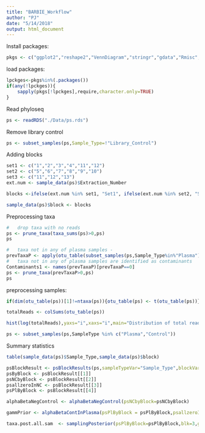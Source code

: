 ```yaml
---
title: "BARBIE_Workflow"
author: "PJ"
date: "5/14/2018"
output: html_document
---
```


Install packages: 
```r
pkgs <- c("ggplot2","reshape2","VennDiagram","stringr","gdata","Rmisc","corrplot","PerformanceAnalytics","dplyr","permute","coin","tidyr","xtable","grid","phyloseq","DESeq2","edgeR","preprocessCore","locfdr","HDInterval","gridExtra","gtable","BiocParallel","doParallel","parallel","pracma")
```

load packages:
```r
lpckges<-pkgs%in%(.packages())
if(any(!lpckges)){
    sapply(pkgs[!lpckges],require,character.only=TRUE)
}
```

Read phyloseq 
```r
ps <- readRDS("./Data/ps.rds")
```

Remove library control
```r
ps <- subset_samples(ps,Sample_Type=!"Library_Control")
```

Adding blocks
```r
set1 <- c("1","2","3","4","11","12")
set2 <- c("5","6","7","8","9","10")
set3 <- c("11","12","13")
ext.num <- sample_data(ps)$Extraction_Number

blocks <-ifelse(ext.num %in% set1, "Set1", ifelse(ext.num %in% set2, "Set2", "Set3"))

sample_data(ps)$block <- blocks
```

Preprocessing taxa 
```r
#   drop taxa with no reads
ps <- prune_taxa(taxa_sums(ps)>0,ps)
ps

#   taxa not in any of plasma samples - 
prevTaxaP <- apply(otu_table(subset_samples(ps,Sample_Type%in%"Plasma")),1,function(x){sum(x>0)})
#   taxa not in any of plasma samples are identified as contaminants
Contaminants1 <- names(prevTaxaP)[prevTaxaP==0]
ps <- prune_taxa(prevTaxaP>0,ps)
ps
```

preprocessing samples:
```r
if(dim(otu_table(ps))[1]!=ntaxa(ps)){otu_table(ps) <- t(otu_table(ps))}

totalReads <- colSums(otu_table(ps))

hist(log(totalReads),yaxs="i",xaxs="i",main="Distribution of total reads per sample",breaks=50)

ps <- subset_samples(ps,SampleType %in% c("Plasma","Control"))
```

Summary statistics
```r
table(sample_data(ps)$Sample_Type,sample_data(ps)$block)
```




```r
psBlockResult <- psBlockResults(ps,sampleTypeVar="Sample_Type",blockVar="block")
psByBlock <- psBlockResult[[1]]
psNCbyBlock <- psBlockResult[[2]]
psallzeroInNC <- psBlockResult[[3]]
psPlByBlock <- psBlockResult[[4]]
```


```r
alphaBetaNegControl <- alphaBetaNegControl(psNCbyBlock=psNCbyBlock)
```


```r
gammPrior <- alphaBetaContInPlasma(psPlByBlock = psPlByBlock,psallzeroInNC=psallzeroInNC,blk = 3,alphaBetaNegControl=alphaBetaNegControl)
```

```r
taxa.post.all.sam  <- samplingPosterior(psPlByBlock=psPlByBlock,blk=3,gammPrior=gammPrior,iter=10000)
```

